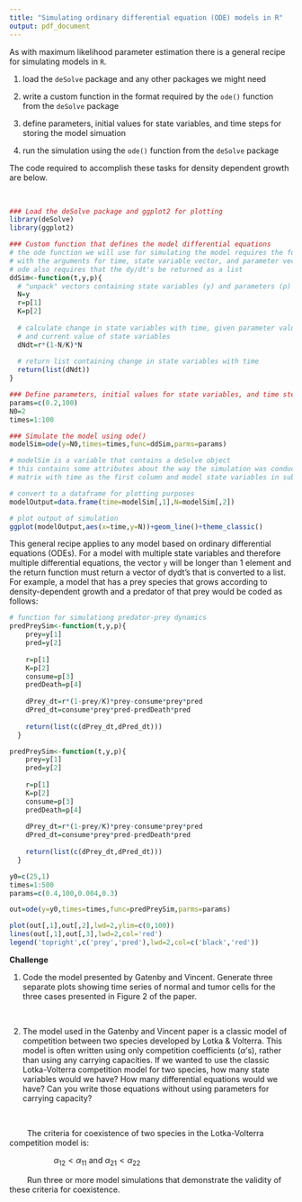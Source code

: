 ```yaml
---
title: "Simulating ordinary differential equation (ODE) models in R"
output: pdf_document
---
```


\pagenumbering{gobble}

As with maximum likelihood parameter estimation there is a general recipe for simulating models in `R`.

1. load the `deSolve` package and any other packages we might need

2. write a custom function in the format required by the `ode()` function from the `deSolve` package

2. define parameters, initial values for state variables, and time steps for storing the model simuation

3. run the simulation using the `ode()` function from the `deSolve` package

The code required to accomplish these tasks for density dependent growth are below.

&nbsp;

```r
### Load the deSolve package and ggplot2 for plotting
library(deSolve)
library(ggplot2)

### Custom function that defines the model differential equations
# the ode function we will use for simulating the model requires the function be defined 
# with the arguments for time, state variable vector, and parameter vector be provided in that order
# ode also requires that the dy/dt's be returned as a list
ddSim<-function(t,y,p){
  # "unpack" vectors containing state variables (y) and parameters (p)
  N=y
  r=p[1]
  K=p[2]
  
  # calculate change in state variables with time, given parameter values 
  # and current value of state variables
  dNdt=r*(1-N/K)*N
  
  # return list containing change in state variables with time
  return(list(dNdt))
}

### Define parameters, initial values for state variables, and time steps
params=c(0.2,100)
N0=2
times=1:100

### Simulate the model using ode()
modelSim=ode(y=N0,times=times,func=ddSim,parms=params)

# modelSim is a variable that contains a deSolve object
# this contains some attributes about the way the simulation was conducted, but the key content is a
# matrix with time as the first column and model state variables in subsequent columns

# convert to a dataframe for plotting purposes
modelOutput=data.frame(time=modelSim[,1],N=modelSim[,2])

# plot output of simulation
ggplot(modelOutput,aes(x=time,y=N))+geom_line()+theme_classic()
```

This general recipe applies to any model based on ordinary differential equations (ODEs). For a model with multiple state variables and therefore multiple differential equations, the vector `y` will be longer than 1 element and the return function must return a vector of dydt's that is converted to a list. For example, a model that has a prey species that grows according to density-dependent growth and a predator of that prey would be coded as follows:

```r
# function for simulationg predator-prey dynamics
predPreySim<-function(t,y,p){
    prey=y[1]
    pred=y[2]
    
    r=p[1]
    K=p[2]
    consume=p[3]
    predDeath=p[4]
    
    dPrey_dt=r*(1-prey/K)*prey-consume*prey*pred
    dPred_dt=consume*prey*pred-predDeath*pred
      
    return(list(c(dPrey_dt,dPred_dt)))
  }
```

```r
predPreySim<-function(t,y,p){
    prey=y[1]
    pred=y[2]
    
    r=p[1]
    K=p[2]
    consume=p[3]
    predDeath=p[4]
    
    dPrey_dt=r*(1-prey/K)*prey-consume*prey*pred
    dPred_dt=consume*prey*pred-predDeath*pred
      
    return(list(c(dPrey_dt,dPred_dt)))
  }

y0=c(25,1)
times=1:500
params=c(0.4,100,0.004,0.3)

out=ode(y=y0,times=times,func=predPreySim,parms=params)

plot(out[,1],out[,2],lwd=2,ylim=c(0,100))
lines(out[,1],out[,3],lwd=2,col='red')
legend('topright',c('prey','pred'),lwd=2,col=c('black','red'))
```

**Challenge**

1. Code the model presented by Gatenby and Vincent. Generate three separate plots showing time series of normal and tumor cells for the three cases presented in Figure 2 of the paper.

&nbsp;

2. The model used in the Gatenby and Vincent paper is a classic model of competition between two species developed by Lotka & Volterra. This model is often written using only competition coefficients ($\alpha$'s), rather than using any carrying capacities. If we wanted to use the classic Lotka-Volterra competition model for two species, how many state variables would we have? How many differential equations would we have? Can you write those equations without using parameters for carrying capacity?

&nbsp;

&nbsp; &nbsp; &nbsp; &nbsp; The criteria for coexistence of two species in the Lotka-Volterra competition model is:

&nbsp; &nbsp; &nbsp; &nbsp; &nbsp; &nbsp; &nbsp; &nbsp; &nbsp; &nbsp;  $\alpha_{12} < \alpha_{11}$ and $\alpha_{21} < \alpha_{22}$

&nbsp; &nbsp; &nbsp; &nbsp; Run three or more model simulations that demonstrate the validity of these criteria for coexistence.
